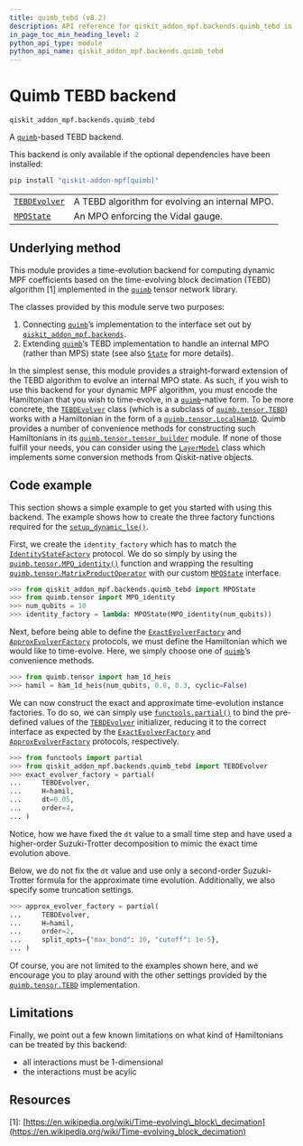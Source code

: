 ```yaml
---
title: quimb_tebd (v0.2)
description: API reference for qiskit_addon_mpf.backends.quimb_tebd in qiskit-addon-mpf v0.2
in_page_toc_min_heading_level: 2
python_api_type: module
python_api_name: qiskit_addon_mpf.backends.quimb_tebd
---
```


<span id="module-qiskit_addon_mpf.backends.quimb_tebd" />

<span id="quimb-tebd-backend-qiskit-addon-mpf-backends-quimb-tebd" />

# Quimb TEBD backend

`qiskit_addon_mpf.backends.quimb_tebd`

A [`quimb`](https://quimb.readthedocs.io/en/latest/autoapi/quimb/index.html#module-quimb "(in quimb v1.10)")-based TEBD backend.

<Admonition title="Warning" type="caution">
  This backend is only available if the optional dependencies have been installed:

  ```python
  pip install "qiskit-addon-mpf[quimb]"
  ```
</Admonition>

|                                                                                                      |                                                |
| ---------------------------------------------------------------------------------------------------- | ---------------------------------------------- |
| [`TEBDEvolver`](backends-quimb-tebd-tebd-evolver "qiskit_addon_mpf.backends.quimb_tebd.TEBDEvolver") | A TEBD algorithm for evolving an internal MPO. |
| [`MPOState`](backends-quimb-tebd-mpo-state "qiskit_addon_mpf.backends.quimb_tebd.MPOState")          | An MPO enforcing the Vidal gauge.              |

## Underlying method

This module provides a time-evolution backend for computing dynamic MPF coefficients based on the time-evolving block decimation (TEBD) algorithm \[1] implemented in the [`quimb`](https://quimb.readthedocs.io/en/latest/autoapi/quimb/index.html#module-quimb "(in quimb v1.10)") tensor network library.

The classes provided by this module serve two purposes:

1.  Connecting [`quimb`](https://quimb.readthedocs.io/en/latest/autoapi/quimb/index.html#module-quimb "(in quimb v1.10)")’s implementation to the interface set out by [`qiskit_addon_mpf.backends`](backends#module-qiskit_addon_mpf.backends "qiskit_addon_mpf.backends").
2.  Extending [`quimb`](https://quimb.readthedocs.io/en/latest/autoapi/quimb/index.html#module-quimb "(in quimb v1.10)")’s TEBD implementation to handle an internal MPO (rather than MPS) state (see also [`State`](backends#state "qiskit_addon_mpf.backends.State") for more details).

In the simplest sense, this module provides a straight-forward extension of the TEBD algorithm to evolve an internal MPO state. As such, if you wish to use this backend for your dynamic MPF algorithm, you must encode the Hamiltonian that you wish to time-evolve, in a [`quimb`](https://quimb.readthedocs.io/en/latest/autoapi/quimb/index.html#module-quimb "(in quimb v1.10)")-native form. To be more concrete, the [`TEBDEvolver`](backends-quimb-tebd-tebd-evolver "qiskit_addon_mpf.backends.quimb_tebd.TEBDEvolver") class (which is a subclass of [`quimb.tensor.TEBD`](https://quimb.readthedocs.io/en/latest/autoapi/quimb/tensor/index.html#quimb.tensor.TEBD "(in quimb v1.10)")) works with a Hamiltonian in the form of a [`quimb.tensor.LocalHam1D`](https://quimb.readthedocs.io/en/latest/autoapi/quimb/tensor/index.html#quimb.tensor.LocalHam1D "(in quimb v1.10)"). Quimb provides a number of convenience methods for constructing such Hamiltonians in its [`quimb.tensor.tensor_builder`](https://quimb.readthedocs.io/en/latest/autoapi/quimb/tensor/tensor_builder/index.html#module-quimb.tensor.tensor_builder "(in quimb v1.10)") module. If none of those fulfill your needs, you can consider using the [`LayerModel`](backends-quimb-layers-layer-model "qiskit_addon_mpf.backends.quimb_layers.LayerModel") class which implements some conversion methods from Qiskit-native objects.

## Code example

This section shows a simple example to get you started with using this backend. The example shows how to create the three factory functions required for the [`setup_dynamic_lse()`](dynamic#setup_dynamic_lse "qiskit_addon_mpf.dynamic.setup_dynamic_lse").

First, we create the `identity_factory` which has to match the [`IdentityStateFactory`](dynamic#identitystatefactory "qiskit_addon_mpf.dynamic.IdentityStateFactory") protocol. We do so simply by using the [`quimb.tensor.MPO_identity()`](https://quimb.readthedocs.io/en/latest/autoapi/quimb/tensor/index.html#quimb.tensor.MPO_identity "(in quimb v1.10)") function and wrapping the resulting [`quimb.tensor.MatrixProductOperator`](https://quimb.readthedocs.io/en/latest/autoapi/quimb/tensor/index.html#quimb.tensor.MatrixProductOperator "(in quimb v1.10)") with our custom [`MPOState`](backends-quimb-tebd-mpo-state "qiskit_addon_mpf.backends.quimb_tebd.MPOState") interface.

```python
>>> from qiskit_addon_mpf.backends.quimb_tebd import MPOState
>>> from quimb.tensor import MPO_identity
>>> num_qubits = 10
>>> identity_factory = lambda: MPOState(MPO_identity(num_qubits))
```

Next, before being able to define the [`ExactEvolverFactory`](dynamic#exactevolverfactory "qiskit_addon_mpf.dynamic.ExactEvolverFactory") and [`ApproxEvolverFactory`](dynamic#approxevolverfactory "qiskit_addon_mpf.dynamic.ApproxEvolverFactory") protocols, we must define the Hamiltonian which we would like to time-evolve. Here, we simply choose one of [`quimb`](https://quimb.readthedocs.io/en/latest/autoapi/quimb/index.html#module-quimb "(in quimb v1.10)")’s convenience methods.

```python
>>> from quimb.tensor import ham_1d_heis
>>> hamil = ham_1d_heis(num_qubits, 0.8, 0.3, cyclic=False)
```

We can now construct the exact and approximate time-evolution instance factories. To do so, we can simply use [`functools.partial()`](https://docs.python.org/3/library/functools.html#functools.partial "(in Python v3.13)") to bind the pre-defined values of the [`TEBDEvolver`](backends-quimb-tebd-tebd-evolver "qiskit_addon_mpf.backends.quimb_tebd.TEBDEvolver") initializer, reducing it to the correct interface as expected by the [`ExactEvolverFactory`](dynamic#exactevolverfactory "qiskit_addon_mpf.dynamic.ExactEvolverFactory") and [`ApproxEvolverFactory`](dynamic#approxevolverfactory "qiskit_addon_mpf.dynamic.ApproxEvolverFactory") protocols, respectively.

```python
>>> from functools import partial
>>> from qiskit_addon_mpf.backends.quimb_tebd import TEBDEvolver
>>> exact_evolver_factory = partial(
...     TEBDEvolver,
...     H=hamil,
...     dt=0.05,
...     order=4,
... )
```

Notice, how we have fixed the `dt` value to a small time step and have used a higher-order Suzuki-Trotter decomposition to mimic the exact time evolution above.

Below, we do not fix the `dt` value and use only a second-order Suzuki-Trotter formula for the approximate time evolution. Additionally, we also specify some truncation settings.

```python
>>> approx_evolver_factory = partial(
...     TEBDEvolver,
...     H=hamil,
...     order=2,
...     split_opts={"max_bond": 10, "cutoff": 1e-5},
... )
```

Of course, you are not limited to the examples shown here, and we encourage you to play around with the other settings provided by the [`quimb.tensor.TEBD`](https://quimb.readthedocs.io/en/latest/autoapi/quimb/tensor/index.html#quimb.tensor.TEBD "(in quimb v1.10)") implementation.

## Limitations

Finally, we point out a few known limitations on what kind of Hamiltonians can be treated by this backend:

*   all interactions must be 1-dimensional
*   the interactions must be acylic

## Resources

\[1]: [https://en.wikipedia.org/wiki/Time-evolving\_block\_decimation](https://en.wikipedia.org/wiki/Time-evolving_block_decimation)

